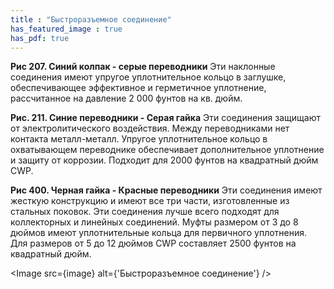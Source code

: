 ```yaml
---
title : "Быстроразъемное соединение"
has_featured_image : true
has_pdf: true
---
```


**Рис 207. Синий колпак - серые переводники**
Эти наклонные соединения имеют упругое уплотнительное кольцо в заглушке, обеспечивающее эффективное и герметичное уплотнение, рассчитанное на давление 2 000 фунтов на кв. дюйм.

**Рис. 211. Синие переводники - Серая гайка**
Эти соединения защищают от электролитического воздействия. Между переводниками нет контакта металл-металл. Упругое уплотнительное кольцо в охватывающем переводнике обеспечивает дополнительное уплотнение и защиту от коррозии. Подходит для 2000 фунтов на квадратный дюйм CWP.

**Рис 400. Черная гайка - Красные переводники**
Эти соединения имеют жесткую конструкцию и имеют все три части, изготовленные из стальных поковок. Эти соединения лучше всего подходят для коллекторных и линейных соединений. Муфты размером от 3 до 8 дюймов имеют уплотнительные кольца для первичного уплотнения. Для размеров от 5 до 12 дюймов CWP составляет 2500 фунтов на квадратный дюйм.

<Image src={image} alt={'Быстроразъемное соединение'} />
